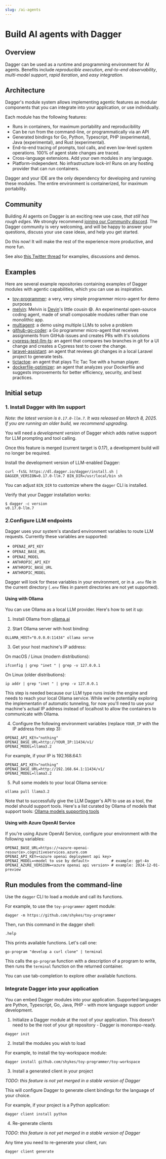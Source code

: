 ```yaml
---
slug: /ai-agents
---
```


# Build AI agents with Dagger

## Overview

Dagger can be used as a runtime and programming environment for AI agents. Benefits include *reproducible execution*, *end-to-end observability*, *multi-model support*, *rapid iteration*, and *easy integration*.

## Architecture

Dagger's module system allows implementing agentic features as modular components that you can integrate into your application, or use individually.

Each module has the following features:

- Runs in containers, for maximum portability and reproducibility
- Can be run from the command-line, or programmatically via an API
- Generated bindings for Go, Python, Typescript, PHP (experimental), Java (experimental), and Rust (experimental).
- End-to-end tracing of prompts, tool calls, and even low-level system operations. 100% of agent state changes are traced.
- Cross-language extensions. Add your own modules in any language.
- Platform-independent. No infrastructure lock-in! Runs on any hosting provider that can run containers.

Dagger and your IDE are the only dependency for developing and running these modules.
The entire environment is containerized, for maximum portability.

## Community

Building AI agents on Dagger is an exciting new use case, *that still has rough edges*. We strongly recommend [joining our Community discord](https://discord.gg/KK3AfBP8Gw).
The Dagger community is very welcoming, and will be happy to answer your questions, discuss your use case ideas, and help you get started.

Do this now! It will make the rest of the experience more productive, and more fun.

See also [this Twitter thread](https://x.com/solomonstre/status/1891205257516003344) for examples, discussions and demos.

## Examples

Here are several example repositories containing examples of Dagger modules with agentic capabilities, which you can use as inspiration.

- [toy-programmer](https://github.com/shykes/toy-programmer): a very, very simple programmer micro-agent for demo purposes
- [melvin](https://github.com/dagger/agents/tree/main/melvin): Melvin is [Devin](https://devin.ai)'s little cousin 😄. An experimental open-source coding agent, made of small composable modules rather than one monolithic app.
- [multiagent](https://github.com/dagger/agents/tree/main/multiagent-demo): a demo using multiple LLMs to solve a problem
- [github-go-coder](https://github.com/dagger/agents/tree/main/github-go-coder): a Go programmer micro-agent that receives assignments from GitHub issues and creates PRs with it's solutions
- [cypress-test-llm-ts](https://github.com/jpadams/cypress-test-llm-ts): an agent that compares two branches in git for a UI change and creates a Cypress test to cover the change.
- [laravel-assistant](https://github.com/jasonmccallister/laravel-assistant): an agent that reviews git changes in a local Laravel project to generate tests.
- [tictactoe](https://github.com/kpenfound/agents/tree/main/tictactoe): an agent that plays Tic Tac Toe with a human player.
- [dockerfile-optimizer](https://github.com/dagger/agents/tree/main/dockerfile-optimizer): an agent that analyzes your Dockerfile and suggests improvements for better efficiency, security, and best practices.

## Initial setup

### 1. Install Dagger with llm support

*Note: the latest version is `0.17.0-llm.7`. It was released on March 8, 2025. If you are running an older build, we recommend upgrading.*

You will need a *development version* of Dagger which adds native support for LLM prompting and tool calling.

Once this feature is merged (current target is 0.17), a development build will no longer be required.

Install the development version of LLM-enabled Dagger:

```console
curl -fsSL https://dl.dagger.io/dagger/install.sh | DAGGER_VERSION=0.17.0-llm.7 BIN_DIR=/usr/local/bin sh
```

You can adjust `BIN_DIR` to customize where the `dagger` CLI is installed.

Verify that your Dagger installation works:

```console
$ dagger -c version
v0.17.0-llm.7
```

### 2.Configure LLM endpoints

Dagger uses your system's standard environment variables to route LLM requests. Currently these variables are supported:

- `OPENAI_API_KEY`
- `OPENAI_BASE_URL`
- `OPENAI_MODEL`
- `ANTHROPIC_API_KEY`
- `ANTHROPIC_BASE_URL`
- `ANTHROPIC_MODEL`

Dagger will look for these variables in your environment, or in a `.env` file in the current directory (`.env` files in parent directories are not yet supported).

#### Using with Ollama

You can use Ollama as a local LLM provider. Here's how to set it up:

1. Install Ollama from [ollama.ai](https://ollama.ai)

2. Start Ollama server with host binding:

```shell
OLLAMA_HOST="0.0.0.0:11434" ollama serve
```

3. Get your host machine's IP address:

On macOS / Linux (modern distributions):

```shell
ifconfig | grep "inet " | grep -v 127.0.0.1
```

On Linux (older distributions):

```shell
ip addr | grep "inet " | grep -v 127.0.0.1
```

This step is needed because our LLM type runs inside the engine and needs to reach your local Ollama service. While we're potentially exploring the implementatin of automatic tunneling, for now you'll need to use your machine's actual IP address instead of localhost to allow the containers to communicate with Ollama.

4. Configure the following environment variables (replace `YOUR_IP` with the IP address from step 3):

```plaintext
OPENAI_API_KEY="nothing"
OPENAI_BASE_URL=http://YOUR_IP:11434/v1/
OPENAI_MODEL=llama3.2
```

For example, if your IP is 192.168.64.1:
```plaintext
OPENAI_API_KEY="nothing"
OPENAI_BASE_URL=http://192.168.64.1:11434/v1/
OPENAI_MODEL=llama3.2
```

5. Pull some models to your local Ollama service:

```shell
ollama pull llama3.2
```

Note that to successfully give the LLM Dagger's API to use as a tool, the model should support tools.
Here's a list curated by Ollama of models that support tools: [Ollama models supporting tools](https://ollama.com/search?c=tools)

#### Using with Azure OpenAI Service

If you're using Azure OpenAI Service, configure your environment with the following variables:

```plaintext
OPENAI_BASE_URL=https://<azure-openai-resource>.cognitiveservices.azure.com
OPENAI_API_KEY=<azure openai deployment api key>
OPENAI_MODEL=<model to use by default>          # example: gpt-4o
OPENAI_AZURE_VERSION=<azure openai api version> # example: 2024-12-01-preview
```

## Run modules from the command-line

Use the `dagger` CLI to load a module and call its functions.

For example, to use the `toy-programmer` agent module:

```console
dagger -m https://github.com/shykes/toy-programmer
```

Then, run this command in the dagger shell:

```dagger
.help
```

This prints available functions. Let's call one:

```dagger
go-program "develop a curl clone" | terminal
```

This calls the `go-program` function with a description of a program to write, then runs the `terminal` function on the returned container.

You can use tab-completion to explore other available functions.

### Integrate Dagger into your application

You can embed Dagger modules into your application.
Supported languages are Python, Typescript, Go, Java, PHP - with more language support under development.

1. Initialize a Dagger module at the root of your application.
This doesn't need to be the root of your git repository - Dagger is monorepo-ready.

```console
dagger init
```

2. Install the modules you wish to load

For example, to install the toy-workspace module:

```console
dagger install github.com/shykes/toy-programmer/toy-workspace
```

3. Install a generated client in your project

*TODO: this feature is not yet merged in a stable version of Dagger*

This will configure Dagger to generate client bindings for the language of your choice.

For example, if your project is a Python application:

```console
dagger client install python
```

4. Re-generate clients

*TODO: this feature is not yet merged in a stable version of Dagger*

Any time you need to re-generate your client, run:

```console
dagger client generate
```
